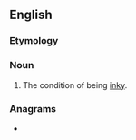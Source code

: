 ==English==

===Etymology===
{{suffix|en|inky|ness}}

===Noun===
{{en-noun|-}}

# The condition of being [[inky]].

===Anagrams===
* {{anagrams|en|Skinnies|kinesins|skinnies}}